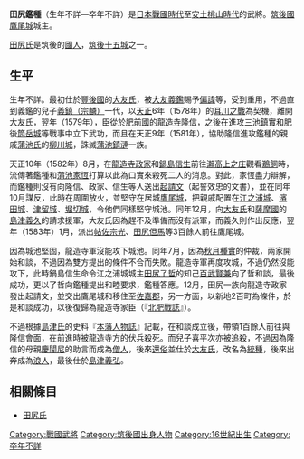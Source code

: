 {{unreferenced|time=2015-12-25T12:21:14+00:00}}
{{日本武士
|名稱= 田尻 鑑種
|圖片名稱= 
|圖片大小= 
|圖片說明= 
|時代= [[日本戰國時代|日本戰國時代]]—[[安土桃山時代|安土桃山時代]]
|出生日期= 不詳
|出生地點= 
|逝世日期= 不詳
|逝世地點= 
|假名= 
|羅馬字= 
|幼名= 
|改名= 
|别名= 
|諡号= 
|神号= 
|戒名= 
|洗禮名= 
|墓所= 
|朝廷官位= [[中務大輔|中務大輔]]、[[丹後守|丹後守]]
|幕府職位= 
|主君= [[大友義鑑|大友義鑑]]→[[大友義鎮|義鎮（宗麟）]]→[[龍造寺隆信|龍造寺隆信]]
|藩= 
|氏族= [[田尻氏|田尻氏]]
|父母= 父：[[田尻親種|田尻親種]]
|養父= 
|養母= 
|兄弟= 弟：[[田尻鎮種|鎮種]]、[[田尻鎮岑|鎮岑]]
|姐妹= 姐：[[乙鶴姬|乙鶴姬]]（貞口院，[[蒲池鑑盛|蒲池鑑盛]]正室）<BR>妹：[[大木鎮堯|大木鎮堯]]室
|正室= 
|側室= 
|嗣子= [[田尻統種|統種]]、[[田尻家和|家和]]、[[田尻春種|春種]]
|嗣女= 
|養子= 
|養女= 
}}
{{japanese|japanese=田尻 鑑種|kana=たじり あきたね|romaji=Tajiri Akitane}}
'''田尻鑑種'''（生年不詳—卒年不詳）是[[日本戰國時代|日本戰國時代]]至[[安土桃山時代|安土桃山時代]]的武將。[[筑後國|筑後國]][[鷹尾城|鷹尾城]]城主。

[[田尻氏|田尻氏]]是筑後的[[國人|國人]]，[[筑後十五城|筑後十五城]]之一。
== 生平 ==
生年不詳。最初仕於[[豐後國|豐後國]]的[[大友氏|大友氏]]，被[[大友義鑑|大友義鑑]]賜予[[偏諱|偏諱]]等，受到重用，不過直到義鑑的兒子[[大友義鎮|義鎮（宗麟）]]一代，以[[天正_(日本)|天正]]6年（1578年）的[[耳川之戰|耳川之戰]]為契機，離開[[大友氏|大友氏]]，翌年（1579年），臣從於[[肥前國|肥前國]]的[[龍造寺隆信|龍造寺隆信]]，之後在進攻[[三池鎮實|三池鎮實]]和肥後[[筒岳城|筒岳城]]等戰事中立下武功，而且在天正9年（1581年），協助隆信進攻鑑種的親戚[[蒲池氏|蒲池氏]]的[[柳川城|柳川城]]，誅滅[[蒲池鎮漣|蒲池鎮漣]]一族。

天正10年（1582年）8月，在[[龍造寺政家|龍造寺政家]]和[[鍋島信生|鍋島信生]]前往[[瀨高|瀨高]][[上之庄|上之庄]]觀看[[鸕鶿捕魚|鵜飼]]時，流傳著鑑種和[[蒲池家恆|蒲池家恆]]打算以此為口實來殺死二人的消息。對此，家恆盡力辯解，而鑑種則沒有向隆信、政家、信生等人送出[[起請文|起請文]]（起誓效忠的文書），並在同年10月謀反，此時在周圍放火，並堅守在居城[[鷹尾城|鷹尾城]]，把親戚配置在[[江之浦城|江之浦城]]、[[濱田城|濱田城]]、[[津留城|津留城]]、[[堀切城|堀切城]]，令他們同樣堅守城池。同年12月，向[[大友氏|大友氏]]和[[薩摩國|薩摩國]]的[[島津義久|島津義久]]的請求援軍，大友氏因為趕不及準備而沒有派軍，而義久則作出反應，翌年（1583年）1月，派出[[帖佐宗光|帖佐宗光]]、[[田尻但馬|田尻但馬]]等3百餘人前往鷹尾城。

因為城池堅固，龍造寺軍沒能攻下城池。同年7月，因為[[秋月種實|秋月種實]]的仲裁，兩家開始和談，不過因為雙方提出的條件不合而失敗。龍造寺軍再度攻城，不過仍然沒能攻下，此時鍋島信生命令江之浦城城主[[田尻了哲|田尻了哲]]的知己[[百武賢兼|百武賢兼]]向了哲和談，最後成功，更以了哲向鑑種提出和睦要求，鑑種答應。12月，田尻一族向龍造寺政家發出起請文，並交出鷹尾城和移住至[[佐嘉郡|佐嘉郡]]，另一方面，以新地2百町為條件，於是和談成功，以後復歸為龍造寺家臣（『[[北肥戰誌|北肥戰誌]]』）。

不過根據[[島津氏|島津氏]]的史料『[[本藩人物誌|本藩人物誌]]』記載，在和談成立後，帶領1百餘人前往與隆信會面，在前進時被龍造寺方的伏兵殺死。而兒子喜平次亦被追殺，不過因為隆信的母親[[慶誾尼|慶誾尼]]的助言而成為[[僧人|僧人]]，後來[[還俗|還俗]]並仕於[[大友氏|大友氏]]，改名為[[田尻統種|統種]]，後來出奔成為[[浪人|浪人]]，最後仕於[[島津義弘|島津義弘]]。

== 相關條目 ==
*[[田尻氏|田尻氏]]

[[Category:戰國武將|Category:戰國武將]]
[[Category:筑後國出身人物|Category:筑後國出身人物]]
[[Category:16世紀出生|Category:16世紀出生]]
[[Category:卒年不詳|Category:卒年不詳]]